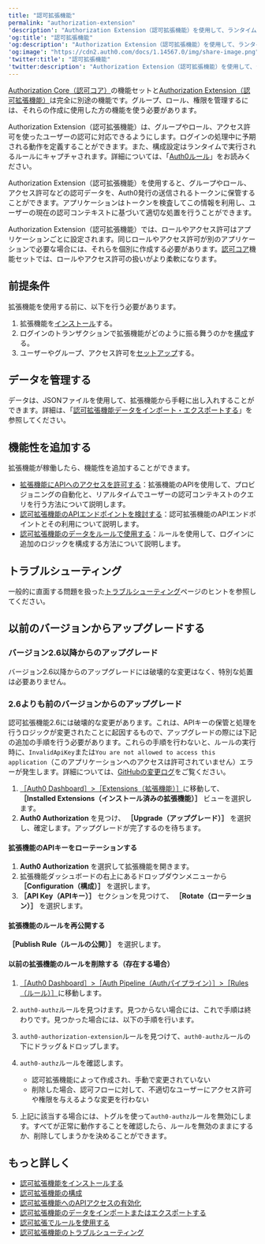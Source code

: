 ```yaml
---
title: "認可拡張機能"
permalink: "authorization-extension"
'description': "Authorization Extension（認可拡張機能）を使用して、ランタイムでユーザー認可の動作を制御する方法について説明します。"
'og:title': "認可拡張機能"
'og:description': "Authorization Extension（認可拡張機能）を使用して、ランタイムでユーザー認可の動作を制御する方法について説明します。"
'og:image': "https://cdn2.auth0.com/docs/1.14567.0/img/share-image.png"
'twitter:title': "認可拡張機能"
'twitter:description': "Authorization Extension（認可拡張機能）を使用して、ランタイムでユーザー認可の動作を制御する方法について説明します。"
---
```


<Callout icon="file-lines" color="#0EA5E9" iconType="regular">

[Authorization Core（認可コア）](/docs/ja-jp/manage-users/access-control/rbac)の機能セットと[Authorization Extension（認可拡張機能）](/docs/ja-jp/customize/extensions/authorization-extension)は完全に別途の機能です。グループ、ロール、権限を管理するには、それらの作成に使用した方の機能を使う必要があります。

</Callout>

Authorization Extension（認可拡張機能）は、グループやロール、アクセス許可を使ったユーザーの認可に対応できるようにします。ログインの処理中に予期される動作を定義することができます。また、構成設定はランタイムで実行されるルールにキャプチャされます。詳細については、「[Auth0ルール](/docs/ja-jp/customize/rules)」をお読みください。

Authorization Extension（認可拡張機能）を使用すると、グループやロール、アクセス許可などの認可データを、Auth0発行の送信されるトークンに保管することができます。アプリケーションはトークンを検査してこの情報を利用し、ユーザーの現在の認可コンテキストに基づいて適切な処置を行うことができます。

Authorization Extension（認可拡張機能）では、ロールやアクセス許可はアプリケーションごとに設定されます。同じロールやアクセス許可が別のアプリケーションで必要な場合には、それらを個別に作成する必要があります。[認可コア](/docs/ja-jp/manage-users/access-control/rbac)機能セットでは、ロールやアクセス許可の扱いがより柔軟になります。

## 前提条件

拡張機能を使用する前に、以下を行う必要があります。

1. 拡張機能を[インストール](/docs/ja-jp/customize/extensions/authorization-extension/install-authorization-extension)する。
2. ログインのトランザクションで拡張機能がどのように振る舞うのかを[構成](/docs/ja-jp/customize/extensions/authorization-extension/configure-authorization-extension)する。
3. ユーザーやグループ、アクセス許可を[セットアップ](/docs/ja-jp/customize/extensions/authorization-extension/set-up-authorization-extension-users)する。

## データを管理する

データは、JSONファイルを使用して、拡張機能から手軽に出し入れすることができます。詳細は、「[認可拡張機能データをインポート・エクスポートする](/docs/ja-jp/customize/extensions/authorization-extension/import-and-export-authorization-extension-data)」を参照してください。

## 機能性を追加する

拡張機能が稼働したら、機能性を追加することができます。

* [拡張機能にAPIへのアクセスを許可する](/docs/ja-jp/customize/extensions/authorization-extension/enable-api-access-to-authorization-extension)：拡張機能のAPIを使用して、プロビジョニングの自動化と、リアルタイムでユーザーの認可コンテキストのクエリを行う方法について説明します。
* [認可拡張機能のAPIエンドポイントを検討する](/docs/ja-jp/api/authorization-extension)：認可拡張機能のAPIエンドポイントとその利用について説明します。
* [認可拡張機能のデータをルールで使用する](/docs/ja-jp/customize/extensions/authorization-extension/use-rules-with-the-authorization-extension)：ルールを使用して、ログインに追加のロジックを構成する方法について説明します。

## トラブルシューティング

一般的に直面する問題を扱った[トラブルシューティング](/docs/ja-jp/troubleshoot/authentication-issues/troubleshoot-authorization-extension)ページのヒントを参照してください。

## 以前のバージョンからアップグレードする

### バージョン2.6以降からのアップグレード

バージョン2.6以降からのアップグレードには破壊的な変更はなく、特別な処置は必要ありません。

### 2.6よりも前のバージョンからのアップグレード

認可拡張機能2.6には破壊的な変更があります。これは、APIキーの保管と処理を行うロジックが変更されたことに起因するもので、アップグレードの際には下記の追加の手順を行う必要があります。これらの手順を行わないと、ルールの実行時に、`InvalidApiKey`または`You are not allowed to access this application`（このアプリケーションへのアクセスは許可されていません）エラーが発生します。詳細については、[GitHubの変更ログ](https://github.com/auth0/auth0-authorization-extension/blob/master/CHANGELOG.md)をご覧ください。

1. [［Auth0 Dashboard］>［Extensions（拡張機能）］](https://manage.auth0.com/#/extensions)に移動して、 **［Installed Extensions（インストール済みの拡張機能）］** ビューを選択します。
2. **Auth0 Authorization** を見つけ、 **［Upgrade（アップグレード）］** を選択し、確定します。アップグレードが完了するのを待ちます。

#### 拡張機能のAPIキーをローテーションする

1. **Auth0 Authorization** を選択して拡張機能を開きます。
2. 拡張機能ダッシュボードの右上にあるドロップダウンメニューから **［Configuration（構成）］** を選択します。
3. **［API Key（APIキー）］** セクションを見つけて、 **［Rotate（ローテーション）］** を選択します。

#### 拡張機能のルールを再公開する

**［Publish Rule（ルールの公開）］** を選択します。

#### 以前の拡張機能のルールを削除する（存在する場合）

1. [［Auth0 Dashboard］>［Auth Pipeline（Authパイプライン）］>［Rules（ルール）］](https://manage.auth0.com/#/rules)に移動します。
2. `auth0-authz`ルールを見つけます。見つからない場合には、これで手順は終わりです。見つかった場合には、以下の手順を行います。
3. `auth0-authorization-extension`ルールを見つけて、`auth0-authz`ルールの下にドラッグ＆ドロップします。
4. `auth0-authz`ルールを確認します。

   * 認可拡張機能によって作成され、手動で変更されていない
   * 削除した場合、認可フローに対して、不適切なユーザーにアクセス許可や権限を与えるような変更を行わない
5. 上記に該当する場合には、トグルを使って`auth0-authz`ルールを無効にします。すべてが正常に動作することを確認したら、ルールを無効のままにするか、削除してしまうかを決めることができます。

## もっと詳しく

* [認可拡張機能をインストールする](/docs/ja-jp/customize/extensions/authorization-extension/install-authorization-extension)
* [認可拡張機能の構成](/docs/ja-jp/customize/extensions/authorization-extension/configure-authorization-extension)
* [認可拡張機能へのAPIアクセスの有効化](/docs/ja-jp/customize/extensions/authorization-extension/enable-api-access-to-authorization-extension)
* [認可拡張機能のデータをインポートまたはエクスポートする](/docs/ja-jp/customize/extensions/authorization-extension/import-and-export-authorization-extension-data)
* [認可拡張でルールを使用する](/docs/ja-jp/customize/extensions/authorization-extension/use-rules-with-the-authorization-extension)
* [認可拡張機能のトラブルシューティング](/docs/ja-jp/troubleshoot/authentication-issues/troubleshoot-authorization-extension)